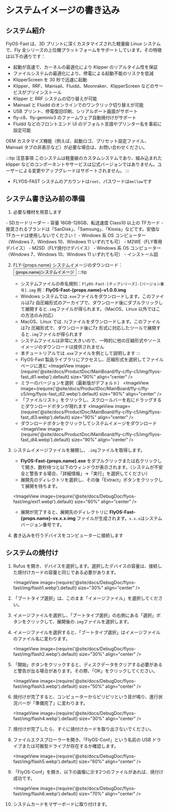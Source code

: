 
# システムイメージの書き込み

## システム紹介
FlyOS-Fast は、3D プリントに深くカスタマイズされた軽量級 Linux システムで、Fly 全シリーズの上位機プラットフォームをサポートしています。その特徴は以下の通りです：

- 起動が高速で、カーネルの最適化により Klipper のリアルタイム性を保証
- ファイルシステムの最適化により、停電による起動不能のリスクを低減
- KlipperScreen を 30 秒で迅速に起動
- Klipper、RRF、Mainsail、Fluidd、Moonraker、KlipperScreen などのサービスがプリインストール
- Klipper と RRF システムの切り替えが可能
- Mainsail と Fluidd のオンラインでのワンクリック切り替えが可能
- USB プリント、停電復旧印刷、シリアルポート画面がサポート
- fly-c8、fly-geminiv3 のファームウェア自動焼付けがサポート
- Fluidd などのフロントエンド UI のデフォルト言語やプリンター名を事前に設定可能

OEM カスタマイズ機能（例えば、起動ロゴ、プリセット設定ファイル、Mainsail タブの非表示など）が必要な場合は、お問い合わせください。

:::tip 注意事項
このシステムは軽量級のカスタムシステムであり、組み込まれた klipper などのコンポーネントやサービスは公式バージョンではありません。ユーザーによる変更やアップグレードはサポートされません。
:::

- FLYOS-FAST システムのアカウントは`root`、パスワードは`mellow`です


## システム書き込み前の準備

1. 必要な機材を用意します

<Tabs>
    <TabItem value="usb" label="TFカードでシステムを起動する場合、以下の機材が必要です" default>
        - SDカードリーダー
        - 容量 16GB-128GB、転送速度 Class10 以上の TFカード
        - 推奨されるブランドは「SanDisk」、「Samsung」、「Kioxia」などです。安価な TFカードは使用しないでください！
        - Windows 系 OS コンピューター（Windows 7、Windows 10、Windows 11 いずれでも可）
    </TabItem>
    <TabItem value="can" label="M2WEを使用してシステムを起動する場合、以下の機材が必要です">
        - M2WE（FLY専用デバイス）
        - M2SD（FLY焼付けデバイス）
        - Windows 系 OS コンピューター（Windows 7、Windows 10、Windows 11 いずれでも可）
        - インストール図
            <ImageView image={require('@site/docs/General/fly-os/img/m2sd/m2sd-1.webp').default} size="90%" align="center" />
    </TabItem>
</Tabs>


2. FLY-{props.name} システムイメージのダウンロード：<Button variant="contained" disableElevation component="a" rel="noopener" href="https://g-ofpa1390.coding.net/public-artifacts/3D-Printers/flyos-fast/packages">{props.name}システムイメージ</Button>
    :::tip
    - システムファイルの命名規則：`FlyOS-Fast-[チップシリーズ]-[バージョン番号].img` 例：**FlyOS-Fast-{props.name}-v1.0.0.img**
    - Windows システムでは`.exe`ファイルをダウンロードします。このファイルは7z 自圧縮形式のアーカイブで、ダウンロード後にダブルクリックして展開すると`.img`ファイルが得られます。（MacOS、Linux 以外ではこの方法のみ対応）
    - MacOS、Linux では`.7z`ファイルをダウンロードします。このファイルは7z 圧縮形式で、ダウンロード後に7z 形式に対応したツールで展開すると`.img`ファイルが得られます
    - システムファイルは非常に大きいので、一時的に他の圧縮形式やソースイメージのダウンロードは提供されません
    - 本チュートリアルでは`.exe`ファイルを例として説明します
    :::
    - FlyOS-Fast 製品ライブラリにアクセスし、圧縮形式を選択してファイルページに進む
    <ImageView image={require('@site/docs/ProductDoc/MainBoard/fly-c/fly-c5/img/flyos-fast_dl1.webp').default} size="90%" align="center" />
    - ミラーのバージョンを選択（最新版がデフォルト）
    <ImageView image={require('@site/docs/ProductDoc/MainBoard/fly-c/fly-c5/img/flyos-fast_dl2.webp').default} size="90%" align="center" />
    - 「ファイルリスト」をクリックし、スクロールバーを右にドラッグするとダウンロードボタンが現れます
    <ImageView image={require('@site/docs/ProductDoc/MainBoard/fly-c/fly-c5/img/flyos-fast_dl3.webp').default} size="90%" align="center" />
    - ダウンロードボタンをクリックしてシステムイメージをダウンロード
    <ImageView image={require('@site/docs/ProductDoc/MainBoard/fly-c/fly-c5/img/flyos-fast_dl4.webp').default} size="90%" align="center" />


3. システムイメージファイルを展開し、`.img`ファイルを取得します。
    - **FlyOS-Fast-{props.name}.exe** をダブルクリックまたは右クリックして開き、数秒待つと以下のウィンドウが表示されます。（システムが不安全と警告する場合、「詳細情報」→「実行」を選択してください）
    - 展開先のディレクトリを選択し、その後「Extract」ボタンをクリックして展開を待ちます。
    
    <ImageView image={require('@site/docs/DebugDoc/flyos-fast/img/ext1.webp').default} size="60%" align="center" />

    - 展開が完了すると、展開先のディレクトリに **FlyOS-Fast-{props.name}-vx.x.x.img** ファイルが生成されます。`x.x.x`はシステムバージョン番号です。


4. 書き込みを行うデバイスをコンピューターに接続します


## システムの焼付け

1. Rufus を開き、デバイスを選択します。選択したデバイスの容量は、接続した焼付けカードの容量と同じである必要があります。

    <ImageView image={require('@site/docs/DebugDoc/flyos-fast/img/flash1.webp').default} size="30%" align="center" />

2. 「ブートタイプ選択」は、このまま「イメージファイル」を選択してください。
3. イメージファイルを選択し、「ブートタイプ選択」の右側にある「選択」ボタンをクリックして、展開後の`.img`ファイルを選択します。
4. イメージファイルを選択すると、「ブートタイプ選択」はイメージファイルのファイル名に変わります。

    <ImageView image={require('@site/docs/DebugDoc/flyos-fast/img/flash2.webp').default} size="30%" align="center" />

5. 「開始」ボタンをクリックすると、ディスクデータをクリアする必要があると警告が出る場合があります。その際、「OK」をクリックしてください。

    <ImageView image={require('@site/docs/DebugDoc/flyos-fast/img/flash3.webp').default} size="50%" align="center" />

6. 焼付けが完了すると、コンピューターからピリピリという音が鳴り、進行状況バーが「準備完了」に変わります。

    <ImageView image={require('@site/docs/DebugDoc/flyos-fast/img/flash4.webp').default} size="30%" align="center" />

7. 焼付けが完了したら、すぐに焼付けカードを取り出さないでください。
8. ファイルエクスプローラーを開き、「FlyOS-Conf」という名前の USB ドライブまたは可搬型ドライブが存在するか確認します。

    <ImageView image={require('@site/docs/DebugDoc/flyos-fast/img/flash5.webp').default} size="60%" align="center" />

9. 「FlyOS-Conf」を開き、以下の画像に示す2つのファイルがあれば、焼付け成功です。

    <ImageView image={require('@site/docs/DebugDoc/flyos-fast/img/flash6.webp').default} size="70%" align="center" />

10. システムカードをマザーボードに取り付けます。
